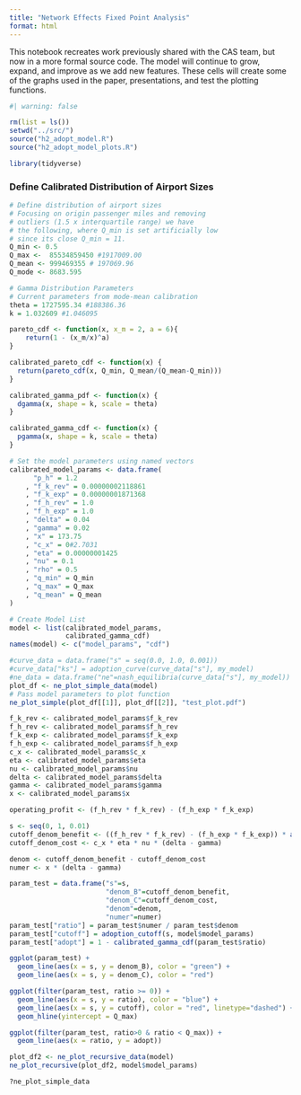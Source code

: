 ```yaml
---
title: "Network Effects Fixed Point Analysis"
format: html
---
```

This notebook recreates work previously shared with the CAS team, but now in a more formal source code.
The model will continue to grow, expand, and improve as we add new features.
These cells will create some of the graphs used in the paper, presentations, and test the plotting functions.
```r
#| warning: false

rm(list = ls())
setwd("../src/")
source("h2_adopt_model.R")
source("h2_adopt_model_plots.R")

library(tidyverse)
```

### Define Calibrated Distribution of Airport Sizes

```r
# Define distribution of airport sizes
# Focusing on origin passenger miles and removing
# outliers (1.5 x interquartile range) we have
# the following, where Q_min is set artificially low
# since its close Q_min = 11.
Q_min <- 0.5
Q_max <-  85534859450 #1917009.00
Q_mean <- 999469355 # 197069.96
Q_mode <- 8683.595

# Gamma Distribution Parameters
# Current parameters from mode-mean calibration
theta = 1727595.34 #188386.36
k = 1.032609 #1.046095

pareto_cdf <- function(x, x_m = 2, a = 6){
    return(1 - (x_m/x)^a)
}

calibrated_pareto_cdf <- function(x) {
  return(pareto_cdf(x, Q_min, Q_mean/(Q_mean-Q_min)))
}

calibrated_gamma_pdf <- function(x) {
  dgamma(x, shape = k, scale = theta)
}

calibrated_gamma_cdf <- function(x) {
  pgamma(x, shape = k, scale = theta)
}
```


```r
# Set the model parameters using named vectors
calibrated_model_params <- data.frame(
      "p_h" = 1.2
    , "f_k_rev" = 0.00000002118861
    , "f_k_exp" = 0.00000001871368
    , "f_h_rev" = 1.0
    , "f_h_exp" = 1.0
    , "delta" = 0.04
    , "gamma" = 0.02
    , "x" = 173.75 
    , "c_x" = 0#2.7031
    , "eta" = 0.00000001425
    , "nu" = 0.1
    , "rho" = 0.5
    , "q_min" = Q_min
    , "q_max" = Q_max
    , "q_mean" = Q_mean
)

# Create Model List
model <- list(calibrated_model_params,
              calibrated_gamma_cdf)
names(model) <- c("model_params", "cdf")

#curve_data = data.frame("s" = seq(0.0, 1.0, 0.001))
#curve_data["ks"] = adoption_curve(curve_data["s"], my_model)
#ne_data = data.frame("ne"=nash_equilibria(curve_data["s"], my_model))
plot_df <- ne_plot_simple_data(model)
# Pass model parameters to plot function
ne_plot_simple(plot_df[[1]], plot_df[[2]], "test_plot.pdf")
```

```r
f_k_rev <- calibrated_model_params$f_k_rev
f_h_rev <- calibrated_model_params$f_h_rev
f_k_exp <- calibrated_model_params$f_k_exp
f_h_exp <- calibrated_model_params$f_h_exp
c_x <- calibrated_model_params$c_x
eta <- calibrated_model_params$eta
nu <- calibrated_model_params$nu
delta <- calibrated_model_params$delta
gamma <- calibrated_model_params$gamma
x <- calibrated_model_params$x

operating_profit <- (f_h_rev * f_k_rev) - (f_h_exp * f_k_exp)

s <- seq(0, 1, 0.01)
cutoff_denom_benefit <- ((f_h_rev * f_k_rev) - (f_h_exp * f_k_exp)) * alpha(s, model$model_params) * s
cutoff_denom_cost <- c_x * eta * nu * (delta - gamma)

denom <- cutoff_denom_benefit - cutoff_denom_cost
numer <- x * (delta - gamma)

param_test = data.frame("s"=s, 
                        "denom_B"=cutoff_denom_benefit,
                        "denom_C"=cutoff_denom_cost,
                        "denom"=denom,
                        "numer"=numer)
param_test["ratio"] = param_test$numer / param_test$denom
param_test["cutoff"] = adoption_cutoff(s, model$model_params)
param_test["adopt"] = 1 - calibrated_gamma_cdf(param_test$ratio)
```


```r
ggplot(param_test) + 
  geom_line(aes(x = s, y = denom_B), color = "green") +
  geom_line(aes(x = s, y = denom_C), color = "red")
```
```r
ggplot(filter(param_test, ratio >= 0)) +
  geom_line(aes(x = s, y = ratio), color = "blue") +
  geom_line(aes(x = s, y = cutoff), color = "red", linetype="dashed") +
  geom_hline(yintercept = Q_max)
```

```r
ggplot(filter(param_test, ratio>0 & ratio < Q_max)) +
  geom_line(aes(x = ratio, y = adopt))
```


```r
plot_df2 <- ne_plot_recursive_data(model)
ne_plot_recursive(plot_df2, model$model_params)
```


```r
?ne_plot_simple_data
```